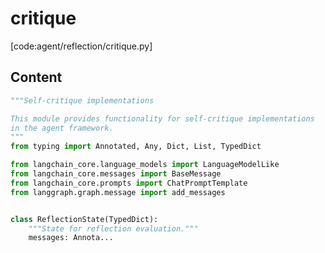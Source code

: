 # critique

[code:agent/reflection/critique.py]

## Content

```python
"""Self-critique implementations

This module provides functionality for self-critique implementations
in the agent framework.
"""
from typing import Annotated, Any, Dict, List, TypedDict

from langchain_core.language_models import LanguageModelLike
from langchain_core.messages import BaseMessage
from langchain_core.prompts import ChatPromptTemplate
from langgraph.graph.message import add_messages


class ReflectionState(TypedDict):
    """State for reflection evaluation."""
    messages: Annota...
```